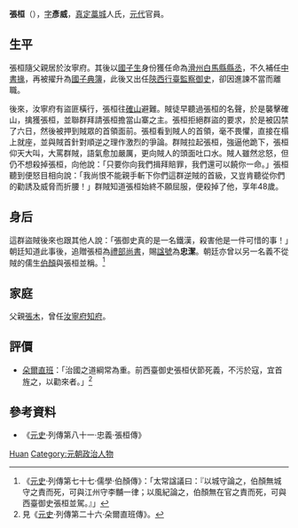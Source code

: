 {{Otheruses|other=名为张桓的其他人物|张桓}}

'''張桓'''（{{bd|？||？}}），[[表字|字]]'''彥威'''，[[真定|真定]][[藁城|藁城]]人氏，[[元代|元代]]官員。

== 生平 ==
張桓隨父親居於汝寧府。其後以[[國子生|國子生]]身份獲任命為[[滑州|滑州]][[白馬縣|白馬縣]][[縣丞|縣丞]]，不久補任[[中書|中書]][[掾|掾]]，再被擢升為[[國子監|國子]][[典簿|典簿]]，此後又出任[[陝西|陝西]][[行臺|行臺]][[監察御史|監察御史]]，卻因進諫不當而離職。

後來，汝寧府有盜匪橫行，張桓往[[確山|確山]]避難。賊徒早聽過張桓的名聲，於是襲擊確山，擒獲張桓，並聯群拜請張桓擔當山寨之主。張桓拒絕群盜的要求，於是被囚禁了六日，然後被押到賊眾的首領面前。張桓看到賊人的首領，毫不畏懼，直接在榻上就座，並與賊首針對順逆之理作激烈的爭論。群賊拉起張桓，強逼他跪下，張桓仰天大叫，大罵群賊，語氣愈加嚴厲，更向賊人的頭面吐口水。賊人雖然忿怒，但仍不想殺掉張桓，向他說：「只要你向我們揖拜賠罪，我們還可以饒你一命。」張桓聽到便怒目相向說：「我尚恨不能親手斬下你們這群逆賊的首級，又豈肯聽從你們的勸誘及威脅而折腰！」群賊知道張桓始終不願屈服，便殺掉了他，享年48歲。

== 身后 ==
這群盜賊後來也跟其他人說：「張御史真的是一名鐵漢，殺害他是一件可惜的事！」朝廷知道此事後，追贈張桓為[[禮部|禮部]][[尚書|尚書]]，賜[[諡號|諡號]]為'''忠潔'''。朝廷亦曾以另一名義不從賊的儒生[[伯顏|伯顏]]與張桓並稱。<ref>《[[元史|元史]]·列傳第七十七·儒學·伯顏傳》：「太常諡議曰：『以城守論之，伯顏無城守之責而死，可與江州守李黼一律；以風紀論之，伯顏無在官之責而死，可與西臺御史張桓並駕。』」</ref>

== 家庭 ==
父親[[張木|張木]]，曾任[[汝寧府|汝寧府]][[知府|知府]]。

==評價==
*[[朵爾直班|朵爾直班]]：「治國之道綱常為重。前西臺御史張桓伏節死義，不污於寇，宜首旌之，以勸來者。」<ref>見《[[元史|元史]]·列傳第二十六·朵爾直班傳》。</ref>

==參考資料==
{{reflist}}
*《[[元史|元史]]·列傳第八十一·忠義·張桓傳》

{{Authority control}}
{{DEFAULTSORT:Zhang张}}
[[Category:张姓|Huan]]
[[Category:元朝政治人物|Category:元朝政治人物]]